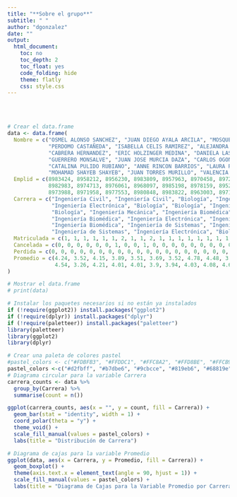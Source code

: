 ```yaml
---
title: "**Sobre el grupo**"
subtitle: " "
author: "dgonzalez"
date: ""
output:
  html_document:
    toc: no
    toc_depth: 2
    toc_float: yes
    code_folding: hide
    theme: flatly
    css: style.css
---
```


<br/><br/>

```r
# Crear el data.frame
data <- data.frame(
  Nombre = c("OSMEL ALONSO SANCHEZ", "JUAN DIEGO AYALA ARCILA", "MOSQUERA CAICEDO", "JUAN CANCHALA JIMENEZ", "SIMON CARVAJAL CAMPO",
             "PERDOMO CASTAÑEDA", "ISABELLA CELIS RAMIREZ", "ALEJANDRA CORAL DUQUE", "JUAN DIAZ BENAVIDES", "MARIA GOMEZ PARAMO",
             "CABRERA HERNANDEZ", "ERIC HOLZINGER MEDINA", "DANIELA LASSO GOMEZ", "LONDOÑO MARTINEZ", "JUAN MARULANDA POVEDA",
             "GUERRERO MONSALVE", "JUAN JOSE MURCIA DAZA", "CARLOS OGONAGA GARCIA", "ALEJANDRA OSPINA GARCIA", "AMY SOFIA PARRA MEJIA",
             "CATALINA PULIDO RUBIANO", "ANNE RINCON BARRIOS", "LAURA RIVERA TOCORA", "NAOMI RUIZ CEBALLOS", "ISABELA SANABRIA CHACON",
             "MOHAMAD SHAYEB SHAYEB", "JUAN TORRES MURILLO", "VALENCIA GONZALEZ", "MARIA VERANO RODRIGUEZ", "JUAN VILLARROEL LUENGAS"),
  Emplid = c(8983424, 8958212, 8956230, 8983809, 8957963, 8970458, 8972408, 8979208, 8983956, 8950126,
             8982983, 8974713, 8976061, 8968097, 8985198, 8978159, 8952652, 8973603, 8975754, 8975291,
             8973988, 8971958, 8977553, 8980848, 8983822, 8963003, 8971204, 8979644, 8979991, 8971881),
  Carrera = c("Ingeniería Civil", "Ingeniería Civil", "Biología", "Ingeniería de Sistemas", "Ingeniería Civil",
              "Ingeniería Electrónica", "Biología", "Biología", "Ingeniería Mecánica", "Ingeniería Mecánica",
              "Biología", "Ingeniería Mecánica", "Ingeniería Biomédica", "Ingeniería Biomédica", "Biología",
              "Ingeniería Biomédica", "Ingeniería Electrónica", "Ingeniería Biomédica", "Ingeniería Biomédica", "Ingeniería Biomédica",
              "Ingeniería Biomédica", "Ingeniería de Sistemas", "Ingeniería Biomédica", "Biología", "Biología",
              "Ingeniería de Sistemas", "Ingeniería Electrónica", "Biología", "Biología", "Ingeniería Electrónica"),
  Matriculada = c(1, 1, 1, 1, 1, 1, 2, 1, 1, 2, 1, 1, 1, 1, 1, 1, 1, 1, 1, 1, 1, 1, 1, 1, 1, 1, 1, 1, 1, 1),
  Cancelada = c(0, 0, 0, 0, 0, 0, 1, 0, 0, 1, 0, 0, 0, 0, 0, 0, 0, 0, 0, 0, 0, 0, 0, 0, 0, 0, 0, 0, 0, 0),
  Perdida = c(0, 0, 0, 0, 0, 0, 0, 0, 0, 0, 0, 0, 0, 0, 0, 0, 0, 0, 0, 0, 0, 0, 0, 0, 0, 0, 0, 0, 0, 0),
  Promedio = c(4.24, 3.52, 4.15, 3.89, 3.51, 3.69, 3.52, 4.78, 4.48, 3.48, 4.11, 4.32, 3.67, 3.61, 4.2,
               4.54, 3.26, 4.21, 4.01, 4.01, 3.9, 3.94, 4.03, 4.08, 4.6, 4.11, 4.04, 4.31, 4.18, 4.32)
)

# Mostrar el data.frame
# print(data)

# Instalar los paquetes necesarios si no están ya instalados
if (!require(ggplot2)) install.packages("ggplot2")
if (!require(dplyr)) install.packages("dplyr")
if (!require(paletteer)) install.packages("paletteer")
library(paletteer)
library(ggplot2)
library(dplyr)

# Crear una paleta de colores pastel
#pastel_colors <- c("#FDBFB3", "#FFDDC1", "#FFC8A2", "#FFD8BE", "#FFCB9A", "#FFC3A0", "#FF9AA2", "#FFDAC1")
pastel_colors <-c("#d2fbff", "#b7dbe6", "#9cbcce", "#819eb6", "#68819e", "#4e6587", "#354b71", "#19325b")
# Diagrama circular para la variable Carrera
carrera_counts <- data %>% 
  group_by(Carrera) %>% 
  summarise(count = n())

ggplot(carrera_counts, aes(x = "", y = count, fill = Carrera)) +
  geom_bar(stat = "identity", width = 1) +
  coord_polar(theta = "y") +
  theme_void() +
  scale_fill_manual(values = pastel_colors) +
  labs(title = "Distribución de Carrera")

# Diagrama de cajas para la variable Promedio
ggplot(data, aes(x = Carrera, y = Promedio, fill = Carrera)) +
  geom_boxplot() +
  theme(axis.text.x = element_text(angle = 90, hjust = 1)) +
  scale_fill_manual(values = pastel_colors) +
  labs(title = "Diagrama de Cajas para la Variable Promedio por Carrera")



```

